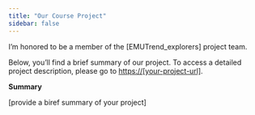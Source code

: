 ```yaml
---
title: "Our Course Project"
sidebar: false 
---
```


I'm honored to be a member of the \[EMUTrend_explorers\] project team.

Below, you'll find a brief summary of our project. To access a detailed project description, please go to [https://\[your-project-url\]](#0){.uri}.

**Summary**

\[provide a biref summary of your project\]

